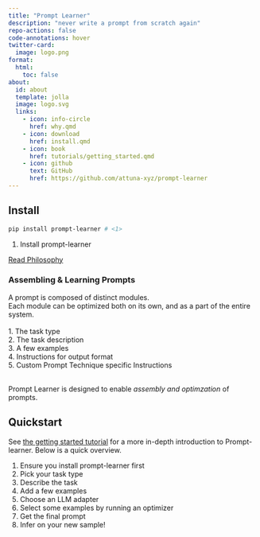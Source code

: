 ```yaml
---
title: "Prompt Learner"
description: "never write a prompt from scratch again"
repo-actions: false
code-annotations: hover
twitter-card:
  image: logo.png
format:
  html:
    toc: false
about:
  id: about
  template: jolla
  image: logo.svg
  links:
    - icon: info-circle
      href: why.qmd
    - icon: download
      href: install.qmd
    - icon: book
      href: tutorials/getting_started.qmd
    - icon: github
      text: GitHub
      href: https://github.com/attuna-xyz/prompt-learner
---
```


::: {#about}
:::

## Install

```bash
pip install prompt-learner # <1>
```

1. Install prompt-learner

<div class="d-grid gap-2"><a class="btn btn-lg btn-primary" data-bs-toggle="collapse" href="#collapsePhilosphy" role="button" aria-expanded="false" aria-controls="collapsePhilosphy">Read Philosophy</a></div>

###

::: {#collapsePhilosphy .collapse .multi-collapse}

### Assembling & Learning Prompts

A prompt is composed of distinct modules. \
Each module can be optimized both on its own, and as a part of
the entire system. \
\
1. The task type \
2. The task description \
3. A few examples \
4. Instructions for output format \
5. Custom Prompt Technique specific Instructions \
\

Prompt Learner is designed to enable *assembly and optimzation* of prompts.\

:::


###

## Quickstart

See [the getting started tutorial](tutorials/getting_started.qmd) for a more in-depth introduction to Prompt-learner. Below is a quick overview.

1. Ensure you install prompt-learner first
2. Pick your task type
3. Describe the task
3. Add a few examples
4. Choose an LLM adapter
5. Select some examples by running an optimizer
6. Get the final prompt
7. Infer on your new sample!






